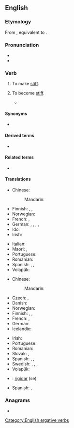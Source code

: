 ==English==

===Etymology===
From {{inh|en|enm|stifnen}}, equivalent to {{af|en|stiff|-en|id2=inchoative}}.

===Pronunciation===
* {{IPA|en|/ˈstɪfən/}}
* {{rhymes|en|ɪfən}}

===Verb===
{{en-verb}}

# {{lb|en|transitive}} To make [[stiff]].
# {{lb|en|intransitive}} To become [[stiff]].
#* {{quote-book|en|year=2003|author=Yoko Ogawa|title=The Housekeeper and the Professor|passage=Bewildered by the unexpected greeting, my son '''stiffened''', but managed a polite answer.}}

====Synonyms====
* {{l|en|starken}}

====Derived terms====
* {{l|en|stiffen up}}

====Related terms====
* {{l|en|stiff}}

====Translations====
{{trans-top|to make stiff}}
* Chinese:
*: Mandarin: {{t|cmn|使僵硬}}
* Finnish: {{t|fi|jäykistää}}, {{t+|fi|jähmettää}}, {{t|fi|kangistaa}}
* Norwegian: {{t|nb|stivne}}
* French: {{t+|fr|raidir}}, {{t+|fr|endurcir}}
* German: {{t|de|aussteifen}}, {{t+|de|versteifen}}, {{t+|de|verstärken}}, {{t+|de|ertüchtigen}}, {{t|de|aufdoppeln}}
* Ido: {{t+|io|rigidigar}}
* Irish: {{t|ga|stalc}}
{{trans-mid}}
* Italian: {{t|it|irrigidire}}
* Maori: {{t|mi|whakamakiki}}, {{t|mi|whakawhena}}
* Portuguese: {{t+|pt|endurecer}}
* Romanian: {{t+|ro|întări}}
* Spanish: {{t+|es|atiesar}}, {{t+|es|entiesar}}, {{t+|es|endurecer}}
* Volapük: {{t+|vo|stifükön}}
{{trans-bottom}}

{{trans-top|to become stiff}}
* Chinese:
*: Mandarin: {{t+|cmn|变硬}}
* Czech: {{t+|cs|ztuhnout|pf}}, {{t|cs|ztvrdnout|pf}}
* Danish: {{t|da|stivne}}
* Norwegian: {{t|nb|stivne}}
* Finnish: {{t+|fi|jäykistyä}}, {{t+|fi|jähmettyä}}, {{t+|fi|kangistua}}
* French: {{t+|fr|se raidir}}, {{t+|fr|s'endurcir}}
* German: {{t+|de|versteifen}}
* Icelandic: {{t|is|stífna}}
{{trans-mid}}
* Irish: {{t|ga|stalc}}
* Portuguese: {{t+|pt|endurecer}}
* Romanian: {{t+|ro|întări}}
* Slovak: {{t|sk|stvrdnúť|pf}}, {{t|sk|stuhnúť|pf}}
* Spanish: {{t+|es|atiesarse}}, {{t+|es|entiesarse}}, {{t+|es|endurecerse}}
* Swedish: {{t+|sv|styvna}}, {{t+|sv|stelna}}, {{t+|sv|styv|alt=bli styv}}, {{t+|sv|stel|alt=bli stel}}
* Volapük: {{t+|vo|stifikön}}
{{trans-bottom}}

{{checktrans-top}}
* {{ttbc|ia}}: [[rigidar]] (se)
{{trans-mid}}
* Spanish: {{t+check|es|atiesar|alt=atiesarse}}, {{t+check|es|endurecer|alt=endurecerse}}
{{trans-bottom}}

===Anagrams===
* {{anagrams|en|a=effinst|infefts}}

[[Category:English ergative verbs]]